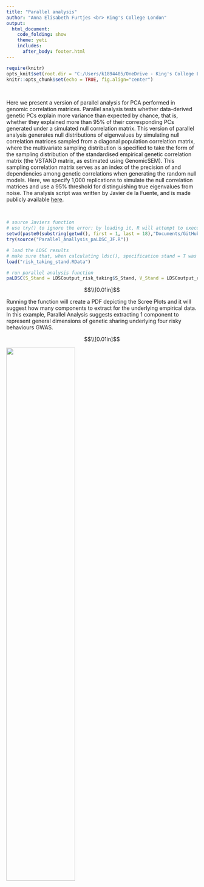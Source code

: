 ```yaml
---
title: "Parallel analysis"
author: "Anna Elisabeth Furtjes <br> King's College London"
output:
  html_document:
    code_folding: show
    theme: yeti
    includes:
      after_body: footer.html 
---
```



```r
require(knitr)
opts_knit$set(root.dir = "C:/Users/k1894405/OneDrive - King's College London/PhD/genomic_pca_simulation_started_Jan2020/")
knitr::opts_chunk$set(echo = TRUE, fig.align="center")
```


<br>

Here we present a version of parallel analysis for PCA performed in genomic correlation matrices. Parallel analysis tests whether data-derived genetic PCs explain more variance than expected by chance, that is, whether they explained more than 95% of their corresponding PCs generated under a simulated null correlation matrix. This version of parallel analysis generates null distributions of eigenvalues by simulating null correlation matrices sampled from a diagonal population correlation matrix, where the multivariate sampling distribution is specified to take the form of the sampling distribution of the standardised empirical genetic correlation matrix (the VSTAND matrix, as estimated using GenomicSEM). This sampling correlation matrix serves as an index of the precision of and dependencies among genetic correlations when generating the random null models. Here, we specify 1,000 replications to simulate the null correlation matrices and use a 95% threshold for distinguishing true eigenvalues from noise.
The analysis script was written by Javier de la Fuente, and is made publicly available [here](https://github.com/AnnaFurtjes/genomicPCA/tree/main/data).


<br>

```r
# source Javiers function
# use try() to ignore the error: by loading it, R will attempt to execute the function but the input has not yet been specified by the user 
setwd(paste0(substring(getwd(), first = 1, last = 18),"Documents/GitHub/genomicPCA/data"))
try(source("Parallel_Anallysis_paLDSC_JF.R"))

# load the LDSC results
# make sure that, when calculating ldsc(), specification stand = T was included
load("risk_taking_stand.RData")

# run parallel analysis function 
paLDSC(S_Stand = LDSCoutput_risk_taking$S_Stand, V_Stand = LDSCoutput_risk_taking$V_Stand, r = 1000, p = .95, diag = F, fa = F, fm = "minres", save.pdf = T)
```


$$\\[0.01in]$$

Running the function will create a PDF depicting the Scree Plots and it will suggest how many components to extract for the underlying empirical data.
In this example, Parallel Analysis suggests extracting 1 component to represent general dimensions of genetic sharing underlying four risky behaviours GWAS.


$$\\[0.01in]$$


![](C:/Users/k1894405/Documents/GitHub/genomicPCA/data/PA.PNG){width=60%}


